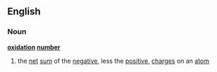 ==English==
===Noun===
{{wikipedia}}
'''[[oxidation]] [[number]]'''
#{{chemistry}} the [[net]] [[sum]] of the [[negative]], less the [[positive]], [[charge]]s on an [[atom]]